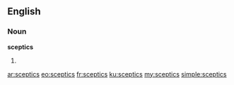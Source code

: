 ==English==

===Noun===
'''sceptics'''

# {{plural of|[[sceptic]]}}

[[ar:sceptics]]
[[eo:sceptics]]
[[fr:sceptics]]
[[ku:sceptics]]
[[my:sceptics]]
[[simple:sceptics]]